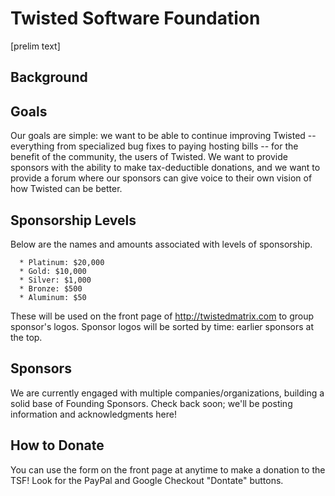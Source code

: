 = Twisted Software Foundation =

[prelim text]

== Background ==

== Goals ==

Our goals are simple: we want to be able to continue improving Twisted -- everything from specialized bug fixes to paying hosting bills -- for the benefit of the community, the users of Twisted. We want to provide sponsors with the ability to make tax-deductible donations, and we want to provide a forum where our sponsors can give voice to their own vision of how Twisted can be better.

== Sponsorship Levels ==

Below are the names and amounts associated with levels of sponsorship. 

   * Platinum: $20,000
   * Gold: $10,000
   * Silver: $1,000
   * Bronze: $500
   * Aluminum: $50

These will be used on the front page of http://twistedmatrix.com to group sponsor's logos. Sponsor logos will be sorted by time: earlier sponsors at the top.

== Sponsors ==

We are currently engaged with multiple companies/organizations, building a solid base of Founding Sponsors. Check back soon; we'll be posting information and acknowledgments here! 

== How to Donate ==

You can use the form on the front page at anytime to make a donation to the TSF! Look for the PayPal and Google Checkout "Dontate" buttons.